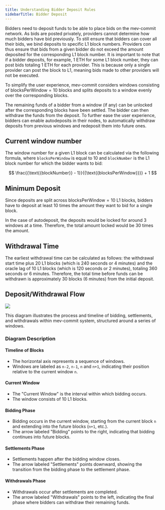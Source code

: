 ```yaml
---
title: Understanding Bidder Deposit Rules
sidebarTitle: Bidder Deposit
---
```


Bidders need to deposit funds to be able to place bids on the mev-commit network. As bids are posted privately, providers cannot determine how much bidders have bid previously. To still ensure that bidders can cover all their bids, we bind deposits to specific L1 block numbers. Providers con thus ensure that bids from a given bidder do not exceed the amount deposited for the corresponding L1 block number. It is important to note that if a bidder deposits, for example, 1 ETH for some L1 block number, they can post bids totaling 1 ETH for each provider. This is because only a single provider can post the block to L1, meaning bids made to other providers will not be executed.

To simplify the user experience, mev-commit considers windows consisting of $\text{blocksPerWindow} = 10$ blocks and splits deposits to a window evenly over the corresponding blocks.

The remaining funds of a bidder from a window (if any) can be unlocked after the corresponding blocks have been settled. The bidder can then withdraw the funds from the deposit. To further ease the user experience, bidders can enable autodeposits in their nodes, to automatically withdraw deposits from previous windows and redeposit them into future ones.

## Current window number

The window number for a given L1 block can be calculated via the following formula, where `blocksPerWindow` is equal to 10 and `blockNumber` is the L1 block number for which the bidder wants to bid:

$$
\frac{{\text{{blockNumber}} - 1}}{{\text{{blocksPerWindow}}}} + 1
$$


## Minimum Deposit

Since deposits are split across $\text{blocksPerWindow} = 10$ L1 blocks, bidders have to deposit at least 10 times the amount they want to bid for a single block.

In the case of autodeposit, the deposits would be locked for around 3 windows at a time. Therefore, the total amount locked would be 30 times the amount.

## Withdrawal Time

The earliest withdrawal time can be calculated as follows: the withdrawal start time plus 20 L1 blocks (which is 240 seconds or 4 minutes) and the oracle lag of 10 L1 blocks (which is 120 seconds or 2 minutes), totaling 360 seconds or 6 minutes. Therefore, the total time before funds can be withdrawn is approximately 30 blocks (6 minutes) from the initial deposit.

## Deposit/Withdrawal Flow

<Frame>
    <img src="/v0.7.0/images/bidder-deposit.png" />
</Frame>

This diagram illustrates the process and timeline of bidding, settlements, and withdrawals within mev-commit system, structured around a series of windows.

### Diagram Description

#### Timeline of Blocks

- The horizontal axis represents a sequence of windows.
- Windows are labeled as `n-2`, `n-1`, `n` and `n+1`, indicating their position relative to the current window `n`.

#### Current Window

- The "Current Window" is the interval within which bidding occurs.
- The window consists of 10 L1 blocks.

#### Bidding Phase

- Bidding occurs in the current window, starting from the current block `n` and extending into the future blocks (`n+1`, etc.).
- The arrow labeled "Bidding" points to the right, indicating that bidding continues into future blocks.

#### Settlements Phase

- Settlements happen after the bidding window closes.
- The arrow labeled "Settlements" points downward, showing the transition from the bidding phase to the settlement phase.

#### Withdrawals Phase

- Withdrawals occur after settlements are completed.
- The arrow labeled "Withdrawals" points to the left, indicating the final phase where bidders can withdraw their remaining funds.
